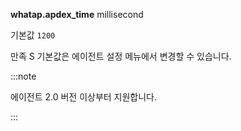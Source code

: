 **whatap.apdex_time** <span class='type'>millisecond</span>

기본값 `1200`

만족 S 기본값은 에이전트 설정 메뉴에서 변경할 수 있습니다.


<Javaapdexdesc /> 

:::note

에이전트 2.0 버전 이상부터 지원합니다.

:::